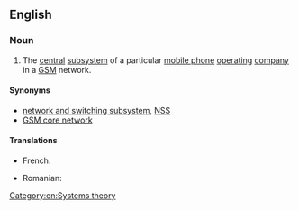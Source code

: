 {{also|network-subsystem}}
==English==

===Noun===
{{en-noun|head=[[network]] [[subsystem]]}}

# {{context|telecommunications|lang=en}} The [[central]] [[subsystem]] of a particular [[mobile phone]] [[operating]] [[company]] in a [[GSM]] network.

====Synonyms====
* [[network and switching subsystem]], [[NSS]]
* [[GSM core network]]

====Translations====
{{trans-top|subsystem in a GSM network}}
* French: {{t|fr|sous-système réseau}}
{{trans-mid}}
* Romanian: {{t|ro|subsistem de rețea}}
{{trans-bottom}}

[[Category:en:Systems theory]]